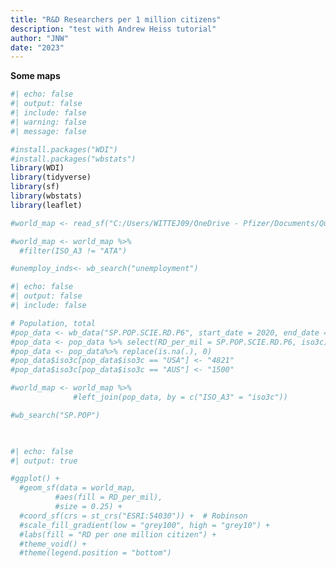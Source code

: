 ```yaml
---
title: "R&D Researchers per 1 million citizens"
description: "test with Andrew Heiss tutorial"
author: "JNW"
date: "2023"
---
```


**Some maps**

```r
#| echo: false
#| output: false
#| include: false
#| warning: false
#| message: false

#install.packages("WDI")
#install.packages("wbstats")
library(WDI)
library(tidyverse)
library(sf)
library(wbstats)
library(leaflet)

#world_map <- read_sf("C:/Users/WITTEJ09/OneDrive - Pfizer/Documents/Quarto/KarambolageInvesting/NedTravel/data/shapefiles/shapefiles/ne_110m_admin_0_countries/ne_110m_admin_0_countries.shp")

#world_map <- world_map %>% 
  #filter(ISO_A3 != "ATA")

#unemploy_inds<- wb_search("unemployment")

```

```r
#| echo: false
#| output: false
#| include: false

# Population, total
#pop_data <- wb_data("SP.POP.SCIE.RD.P6", start_date = 2020, end_date = 2020)
#pop_data <- pop_data %>% select(RD_per_mil = SP.POP.SCIE.RD.P6, iso3c)
#pop_data <- pop_data%>% replace(is.na(.), 0)
#pop_data$iso3c[pop_data$iso3c == "USA"] <- "4821"
#pop_data$iso3c[pop_data$iso3c == "AUS"] <- "1500"

#world_map <- world_map %>% 
              #left_join(pop_data, by = c("ISO_A3" = "iso3c"))

#wb_search("SP.POP")

  
```

```r
#| echo: false
#| output: true

#ggplot() + 
  #geom_sf(data = world_map, 
          #aes(fill = RD_per_mil),
          #size = 0.25) +
  #coord_sf(crs = st_crs("ESRI:54030")) +  # Robinson
  #scale_fill_gradient(low = "grey100", high = "grey10") +
  #labs(fill = "RD per one million citizen") +
  #theme_void() +
  #theme(legend.position = "bottom")

```
